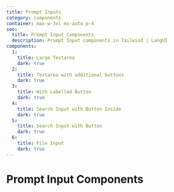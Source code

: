 ```yaml
---
title: Prompt Inputs
category: components
container: max-w-3xl mx-auto p-4
seo:
  title: Prompt Input Components
  description: Prompt Input components in Tailwind | LangUI
components:
  1:
    title: Large Textarea
    dark: true
  2:
    title: Textarea with additional buttons
    dark: true
  3:
    title: With Labelled Button
    dark: true
  4:
    title: Search Input with Button Inside
    dark: true
  5:
    title: Search Input with Button
    dark: true
  6:
    title: File Input
    dark: true
---
```


# Prompt Input Components

<ComponentsList
  componentsData={componentsData}
  componentContainer={componentContainer}
/>
